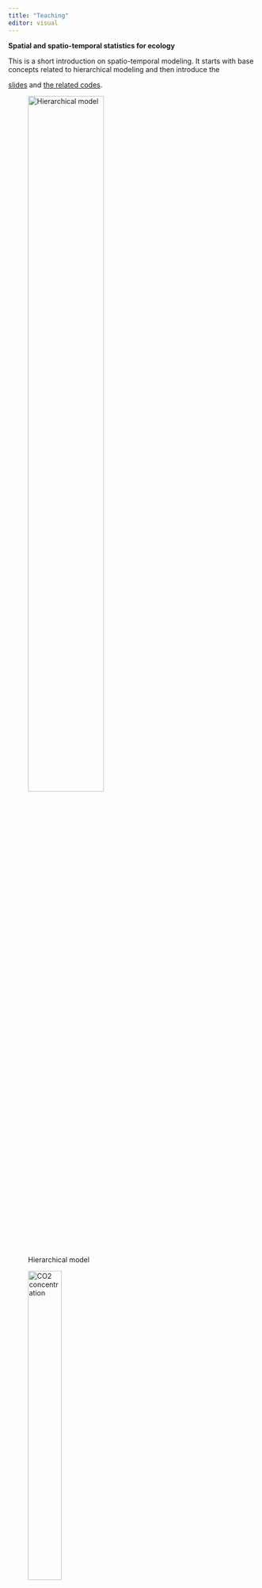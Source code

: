```yaml
---
title: "Teaching"
editor: visual
---
```


**Spatial and spatio-temporal statistics for ecology**

This is a short introduction on spatio-temporal modeling. It starts with base concepts related to hierarchical modeling and then introduce the 

<a href=ressource/pdf/cours_td_stats_st_2022.pdf>slides</a> and <a href=ressource/pdf/cours_td_stats_st_2022.zip>the related codes</a>.

::: {layout-nrow=1 layout-valign="bottom"}
![Hierarchical model](docs/ressource/images/teaching/dag_ssm.png){width=60%}

![CO2 concentration](docs/ressource/images/teaching/co2.PNG){width=40%}

![Abdul Abbas](docs/ressource/images/teaching/semivariogram.png){width=50%}
:::


**Workshop on R-INLA**

<a href=ressource/pdf/td_halieut_inla_2022.pdf>an R-INLA introduction</a> and <a href=ressource/codes/td_halieut_inla.zip>the related codes</a>.

N.b. the codes are partly based on codes provided by Thomas Opitz and Denis Allard during an R-INLA workshop.
